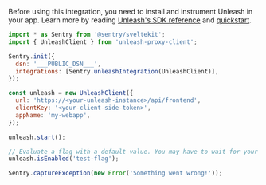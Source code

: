 Before using this integration, you need to install and instrument Unleash in your app. Learn more by reading [Unleash's SDK reference](https://docs.getunleash.io/reference/sdks/javascript-browser) and [quickstart](https://docs.getunleash.io/quickstart).

```javascript
import * as Sentry from '@sentry/sveltekit';
import { UnleashClient } from 'unleash-proxy-client';

Sentry.init({
  dsn: '___PUBLIC_DSN___',
  integrations: [Sentry.unleashIntegration(UnleashClient)],
});

const unleash = new UnleashClient({
  url: 'https://<your-unleash-instance>/api/frontend',
  clientKey: '<your-client-side-token>',
  appName: 'my-webapp',
});

unleash.start();

// Evaluate a flag with a default value. You may have to wait for your client to synchronize first.
unleash.isEnabled('test-flag');

Sentry.captureException(new Error('Something went wrong!'));
```

